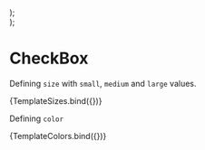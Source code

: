 
<Meta title="Basic Inputs/CheckBox" component={CheckBox} />

  <div style ={{display: 'flex', gap: '12px'}}>
    <CheckBox {...args} size="small" />
    <CheckBox {...args} size="medium" />
    <CheckBox {...args} size="large" />
  </div>
);

  <div style ={{display: 'flex', gap: '12px'}}>
    <CheckBox {...args} color="primary" />
    <CheckBox {...args} color="secondary" />
    <CheckBox {...args} color="success" />
    <CheckBox {...args} color="warning" />
    <CheckBox {...args} color="danger" />
    <CheckBox {...args} color="info" />
  </div>
);

# CheckBox

Defining `size` with `small`, `medium` and `large` values.

<Canvas >
  <Story
    name="Sizes"
    args={{
      checked: true,
    }}
  >
    {TemplateSizes.bind({})}
  </Story>
</Canvas>

Defining `color` 

<Canvas >
  <Story
    name="Colors"
    args={{
      size: "small",
      checked: true,
    }}
  >
    {TemplateColors.bind({})}
  </Story>
</Canvas>